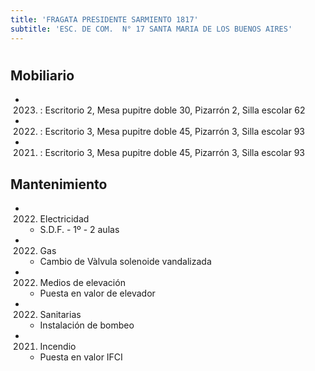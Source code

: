 ```yaml
---
title: 'FRAGATA PRESIDENTE SARMIENTO 1817'
subtitle: 'ESC. DE COM.  N° 17 SANTA MARIA DE LOS BUENOS AIRES'
---
```


#


## Mobiliario

*  (2023) : Escritorio 2, Mesa pupitre doble 30, Pizarrón 2, Silla escolar 62 

*  (2022) : Escritorio 3, Mesa pupitre doble 45, Pizarrón 3, Silla escolar 93 

*  (2021) : Escritorio 3, Mesa pupitre doble 45, Pizarrón 3, Silla escolar 93 





## Mantenimiento

*  (2022) Electricidad 
    + S.D.F. - 1º - 2 aulas

*  (2022) Gas 
    + Cambio de Vàlvula solenoide vandalizada

*  (2022) Medios de elevación 
    + Puesta en valor de elevador

*  (2022) Sanitarias 
    + Instalación de bombeo

*  (2021) Incendio 
    + Puesta en valor IFCI



